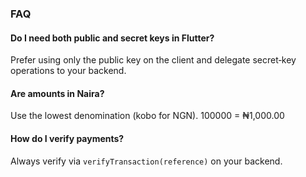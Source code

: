 ### FAQ

#### Do I need both public and secret keys in Flutter?
Prefer using only the public key on the client and delegate secret‑key operations to your backend.

#### Are amounts in Naira?
Use the lowest denomination (kobo for NGN). 100000 = ₦1,000.00

#### How do I verify payments?
Always verify via `verifyTransaction(reference)` on your backend.
